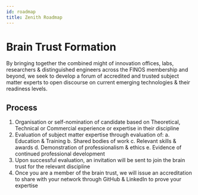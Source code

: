 ```yaml
---
id: roadmap
title: Zenith Roadmap
---
```


# Brain Trust Formation

By bringing together the combined might of innovation offices, labs, researchers & distinguished engineers across the FINOS membership and beyond, we seek to develop a forum of accredited and trusted subject matter experts to open discourse on current emerging technologies & their readiness levels.

## Process



1. Organisation or self-nomination of candidate based on Theoretical, Technical or Commercial experience or expertise in their discipline
2. Evaluation of subject matter expertise through evaluation of:
  a. Education & Training
  b. Shared bodies of work 
  c. Relevant skills & awards 
  d. Demonstration of professionalism & ethics 
  e. Evidence of continued professional development
3. Upon successful evaluation, an invitation will be sent to join the brain trust for the relevant discipline
4. Once you are a member of the brain trust, we will issue an accreditation to share with your network through GitHub & LinkedIn to prove your expertise
